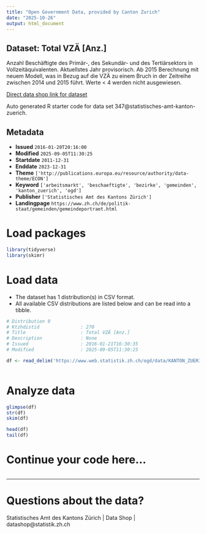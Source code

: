 ```yaml
---
title: "Open Government Data, provided by Canton Zurich"
date: "2025-10-26"
output: html_document
---
```


## Dataset: Total VZÄ [Anz.]

Anzahl Beschäftigte des Primär-, des Sekundär- und des Tertiärsektors in Vollzeitäquivalenten. Aktuellstes Jahr provisorisch. Ab 2015 Berechnung mit neuem Modell, was in Bezug auf die VZÄ zu einem Bruch in der Zeitreihe zwischen 2014 und 2015 führt. Werte < 4 werden nicht ausgewiesen.

[Direct data shop link for dataset](https://www.zh.ch/de/politik-staat/statistik-daten/datenkatalog.html#/datasets/347@statistisches-amt-kanton-zuerich)

Auto generated R starter code for data set 347@statistisches-amt-kanton-zuerich.

## Metadata

- **Issued** `2016-01-20T20:16:00`
- **Modified** `2025-09-05T11:30:25`
- **Startdate** `2011-12-31`
- **Enddate** `2023-12-31`
- **Theme** `['http://publications.europa.eu/resource/authority/data-theme/ECON']`
- **Keyword** `['arbeitsmarkt', 'beschaeftigte', 'bezirke', 'gemeinden', 'kanton_zuerich', 'ogd']`
- **Publisher** `['Statistisches Amt des Kantons Zürich']`
- **Landingpage** `https://www.zh.ch/de/politik-staat/gemeinden/gemeindeportraet.html`


# Load packages

```r

library(tidyverse)
library(skimr)

```

# Load data

-   The dataset has 1 distribution(s) in CSV format.
-   All available CSV distributions are listed below and can be read into a tibble.

```r

# Distribution 0
# Ktzhdistid               : 270
# Title                    : Total VZÄ [Anz.]
# Description              : None
# Issued                   : 2016-01-21T16:30:35
# Modified                 : 2025-09-05T11:30:25

df <- read_delim('https://www.web.statistik.zh.ch/ogd/data/KANTON_ZUERICH_596.csv')



```

# Analyze data

```r

glimpse(df)
str(df)
skim(df)

head(df)
tail(df)

```

# Continue your code here...

```r

```

------------------------------------------------------------------------

# Questions about the data?

Statistisches Amt des Kantons Zürich | Data Shop | datashop@statistik.zh.ch
